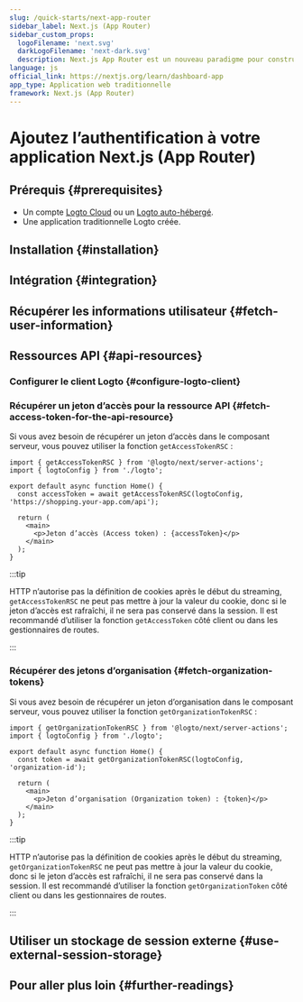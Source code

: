 ```yaml
---
slug: /quick-starts/next-app-router
sidebar_label: Next.js (App Router)
sidebar_custom_props:
  logoFilename: 'next.svg'
  darkLogoFilename: 'next-dark.svg'
  description: Next.js App Router est un nouveau paradigme pour construire des applications en utilisant les dernières fonctionnalités de React.
language: js
official_link: https://nextjs.org/learn/dashboard-app
app_type: Application web traditionnelle
framework: Next.js (App Router)
---
```




# Ajoutez l’authentification à votre application Next.js (App Router)

<GuideTip />

## Prérequis \{#prerequisites}

- Un compte [Logto Cloud](https://cloud.logto.io) ou un [Logto auto-hébergé](/introduction/set-up-logto-oss).
- Une application traditionnelle Logto créée.

## Installation \{#installation}

<Installation />

## Intégration \{#integration}

<Integration />

## Récupérer les informations utilisateur \{#fetch-user-information}

<GetUserInformation />

## Ressources API \{#api-resources}

<ApiResourcesDescription />

### Configurer le client Logto \{#configure-logto-client}

<ConfigApiResources />

### Récupérer un jeton d’accès pour la ressource API \{#fetch-access-token-for-the-api-resource}

<FetchAccessTokenForApiResources />

Si vous avez besoin de récupérer un jeton d’accès dans le composant serveur, vous pouvez utiliser la fonction `getAccessTokenRSC` :

```tsx title="app/page.tsx"
import { getAccessTokenRSC } from '@logto/next/server-actions';
import { logtoConfig } from './logto';

export default async function Home() {
  const accessToken = await getAccessTokenRSC(logtoConfig, 'https://shopping.your-app.com/api');

  return (
    <main>
      <p>Jeton d’accès (Access token) : {accessToken}</p>
    </main>
  );
}
```

:::tip

HTTP n’autorise pas la définition de cookies après le début du streaming, `getAccessTokenRSC` ne peut pas mettre à jour la valeur du cookie, donc si le jeton d’accès est rafraîchi, il ne sera pas conservé dans la session. Il est recommandé d’utiliser la fonction `getAccessToken` côté client ou dans les gestionnaires de routes.

:::

### Récupérer des jetons d’organisation \{#fetch-organization-tokens}

<FetchOrganizationTokenForUser />

Si vous avez besoin de récupérer un jeton d’organisation dans le composant serveur, vous pouvez utiliser la fonction `getOrganizationTokenRSC` :

```tsx title="app/page.tsx"
import { getOrganizationTokenRSC } from '@logto/next/server-actions';
import { logtoConfig } from './logto';

export default async function Home() {
  const token = await getOrganizationTokenRSC(logtoConfig, 'organization-id');

  return (
    <main>
      <p>Jeton d’organisation (Organization token) : {token}</p>
    </main>
  );
}
```

:::tip

HTTP n’autorise pas la définition de cookies après le début du streaming, `getOrganizationTokenRSC` ne peut pas mettre à jour la valeur du cookie, donc si le jeton d’accès est rafraîchi, il ne sera pas conservé dans la session. Il est recommandé d’utiliser la fonction `getOrganizationToken` côté client ou dans les gestionnaires de routes.

:::

## Utiliser un stockage de session externe \{#use-external-session-storage}

<ExternalStorage />

## Pour aller plus loin \{#further-readings}

<FurtherReadings />

